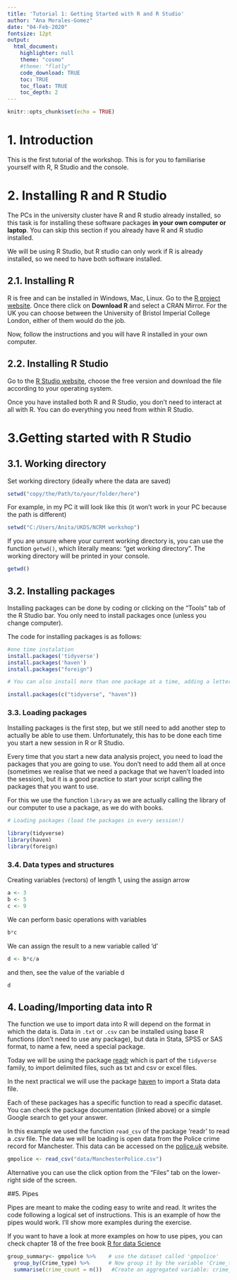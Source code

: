 ```yaml
---
title: 'Tutorial 1: Getting Started with R and R Studio'
author: "Ana Morales-Gomez"
date: "04-Feb-2020"
fontsize: 12pt
output: 
  html_document:
    highlighter: null
    theme: "cosmo"
    #theme: "flatly"
    code_download: TRUE
    toc: TRUE
    toc_float: TRUE
    toc_depth: 2
---
```


```r
knitr::opts_chunk$set(echo = TRUE)
```

# 1. Introduction

This is the first tutorial of the workshop. This is for you to familiarise yourself with R, R Studio and the console.

# 2. Installing R and R Studio

The PCs in the university cluster have R and R studio already installed, so this task is for installing these software packages **in your own computer or laptop**. You can skip this section if you already have R and R studio installed.

We will be using R Studio, but R studio can only work if R is already installed, so we need to have both software installed. 

## 2.1. Installing R

R is free and can be installed in Windows, Mac, Linux. Go to the [R project website](https://www.r-project.org/). Once there click on **Download R** and select a CRAN Mirror. For the UK you can choose between the 	University of Bristol
Imperial College London, either of them would do the job.  


Now, follow the instructions and you will have R installed in your own computer.  

## 2.2.  Installing R Studio

Go to the [R Studio website](https://rstudio.com/products/rstudio/download/), choose the free version and download the file according to your operating system.

Once you have installed both R and R Studio, you don't need to interact at all with R. You can do everything you need from within R Studio.

# 3.Getting started with R Studio  

## 3.1.  Working directory

Set working directory (ideally where the data are saved)
```r
setwd("copy/the/Path/to/your/folder/here")
```

For example, in my PC it will look like this (it won't work in your PC because the path is different)

```r
setwd("C:/Users/Anita/UKDS/NCRM workshop")
```

If you are unsure where your current working directory is, you can use the function `getwd()`, which literally means: "get working directory". The working directory will be printed in your console.

```r
getwd()
```

## 3.2. Installing packages

Installing packages can be done by coding or clicking on the "Tools" tab of the R Studio bar. You only need to install packages once (unless you change computer).

The code for installing packages is as follows:



```r
#one time instalation
install.packages('tidyverse')
install.packages('haven')
install.packages("foreign")

# You can also install more than one package at a time, adding a letter "c" for concatenate before the names of the packages

install.packages(c("tidyverse", "haven"))

```

### 3.3. Loading packages

Installing packages is the first step, but we still need to add another step to actually be able to use them. Unfortunately, this has to be done each time you start a new session in R or R Studio.

Every time that you start a new data analysis project, you need to load the packages that you are going to use. You don't need to add them all at once (sometimes we realise that we need a package that we haven't loaded into the session), but it is a good practice to start your script calling the packages that you want to use.

For this we use the function `library` as we are actually calling the library of our computer to use a package, as we do with books.

```r
# Loading packages (load the packages in every session!)

library(tidyverse)
library(haven)
library(foreign)
```

### 3.4.  Data types and structures

Creating variables (vectors) of length 1, using the assign arrow

```r
a <- 3
b <- 5
c <- 9
```

We can perform basic operations with variables

```r
b*c
```

We can assign the result to a new variable called 'd'

```r
d <- b*c/a
```

and then, see the value of the variable d

```r
d
```


## 4. Loading/Importing data into R

The function we use to import data into R will depend on the format in which the data is. Data in `.txt` or `.csv` can be installed using base R functions (don't need to use any package), but data in Stata, SPSS or SAS format, to name a few, need a special package.

Today we will be using the package [readr](https://cran.r-project.org/web/packages/readr/readr.pdf) which is part of the `tidyverse` family, to import delimited files, such as txt and csv or excel files. 

In the next practical we will use the package [haven](https://cran.r-project.org/web/packages/haven/haven.pdf) to import a Stata data file.

Each of these packages has a specific function to read a specific dataset. You can check the package documentation (linked above) or a simple Google search to get your answer.

In this example we used the function `read_csv` of the package 'readr' to read a  .csv file. The data we will be loading is open data from the Police crime record for Manchester. This data can be accessed on the [police.uk](https://data.police.uk/data/) website. 
```r
gmpolice <- read_csv("data/ManchesterPolice.csv")

```
Alternative you can use the click option from the "Files" tab on the lower-right side of the screen.


##5.  Pipes  


Pipes are meant to make the coding easy to write and read. It writes the code following a logical set of instructions. This is an example of how the pipes would work. I'll show more examples during the exercise.

If you want to have a look at more examples on how to use pipes, you can check chapter 18 of the free book [R for data Science](https://r4ds.had.co.nz/pipes.html)

```r

group_summary<- gmpolice %>%    # use the dataset called 'gmpolice'
  group_by(Crime_type) %>%      # Now group it by the variable 'Crime_type' of 
  summarise(crime_count = n())   #Create an aggregated variable: crime_count

```

